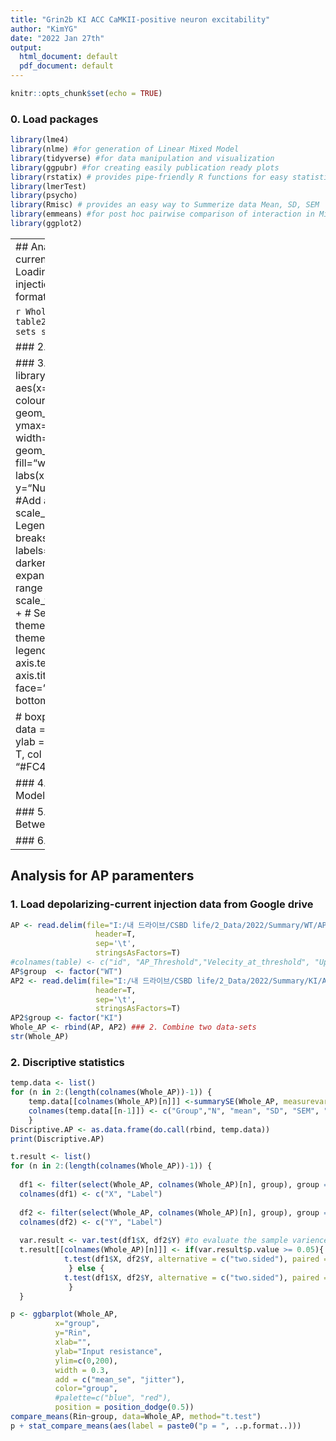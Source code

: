 ```yaml
---
title: "Grin2b KI ACC CaMKII-positive neuron excitability"
author: "KimYG"
date: "2022 Jan 27th"
output:
  html_document: default
  pdf_document: default
---
```


```r
knitr::opts_chunk$set(echo = TRUE)
```

### 0. Load packages
```r
library(lme4)
library(nlme) #for generation of Linear Mixed Model
library(tidyverse) #for data manipulation and visualization
library(ggpubr) #for creating easily publication ready plots
library(rstatix) # provides pipe-friendly R functions for easy statistical analyses
library(lmerTest)
library(psycho)
library(Rmisc) # provides an easy way to Summerize data Mean, SD, SEM
library(emmeans) #for post hoc pairwise comparison of interaction in Mixed Effects Model)
library(ggplot2)
```
-------
## Analysis for depolarizing-current injection data 
### 1. Loading depolarizing-current injection data from Google drive and formatting the data
```r
table <- read.delim(file="I:/내 드라이브/CSBD life/2_Data/2022/Summary/WT/Depol.txt",
                   header=T,
                   sep='\t',
                   stringsAsFactors=T)
colnames(table) <- c("id", "Baseline","NOS", "MFR", "TD", "PBAHP", "AP_Onset", "Level")
table$Injected_current <- factor(table$Level,levels(table$Level), label= c(1:12)*50)
table$group  <- factor("WT")
head(table)
```
```r
table2 <- read.delim(file="I:/내 드라이브/CSBD life/2_Data/2022/Summary/KI/Depol.txt", 
                    header=T,
                    sep='\t',
                    stringsAsFactors=T)
colnames(table2) <- c("id", "Baseline","NOS", "MFR", "TD", "PBAHP", "AP_Onset", "Level" )
table2$Injected_current <- factor(table2$Level,levels(table2$Level), label= c(1:12)*50)
table2$group <- factor("KI")
head(table2)
```

```r
Whole_data <- rbind(table, table2) ### 2. Combine two data-sets
str(Whole_data)
```

### 2. Discriptive statistics
```r
Summary.df <- summarySE(Whole_data, measurevar = "NOS", groupvars = c("Injected_current", "group"), na.rm = T) #Summerize data Mean, SD, SEM 
print(Summary.df)
```

### 3. Prepare figure
```r
library(ggplot2)
ggplot(Summary.df, aes(x=Injected_current, y=NOS, colour=group, group=group)) + 
    geom_errorbar(aes(ymin=NOS-se, ymax=NOS+se), colour="black", width=.2) +
    geom_line() +
    geom_point(size=5, shape=21, fill="white") + # 21 is filled circle
    labs(x="Injected Current (pA)", y="Number of Spike", title="") + #Add axis titles
    scale_colour_hue(name= "",    # Legend label, use darker colors
                     breaks=c("WT", "KI"),
                     labels=c("WT", "KI"),
                     l=40) +                    # Use darker colors, lightness=40
    expand_limits(y=2) +                        # Expand y range
    scale_y_continuous(breaks=0:20*5) +         # Set tick every 2
    theme_classic(base_size = 11) +
    theme(legend.justification=c(1,0),
          legend.position="top",
          axis.text=element_text(size=10),
          axis.title=element_text(size=18, face="bold"))               # Position legend in bottom right

# boxplot(MFR ~ Protocol*Group, data = Data.df,
#        xlab = "Group", ylab = "Input Resistance",
#        frame = T, col = c("#00AFBB", "#E7B800", "#FC4E07"))
```


### 4. Generate LInear Mixed Model
```r
LMM.model <- lme(NOS ~ Injected_current*group, 
                 random = ~1|id, 
                 data=Whole_data, 
                 na.action = "na.omit")
```

### 5. Tests of Within- and Between-Subjects Effects 
```r
a <- aov(NOS~Injected_current+group+group*Injected_current+Error(id), data=Whole_data)
summary(a)
```
```r
anova(LMM.model)
```

### 6. Pairwise Comaprison 
```r
emm <- emmeans(LMM.model, ~ group|Injected_current)
post.hoc <- pairs(emm, adjust="tukey") #'tukey' is default, 'sidak', 'holm'
post.hoc
```
-----
## Analysis for AP paramenters
### 1.  Load depolarizing-current injection data from Google drive
```r
AP <- read.delim(file="I:/내 드라이브/CSBD life/2_Data/2022/Summary/WT/AP analysis.txt",
                   header=T,
                   sep='\t',
                   stringsAsFactors=T)
#colnames(table) <- c("id", "AP_Threshold","Velecity_at_threshold", "UpstrokeV", "DownstrokeV", "AP_Amplitude", "AHP_Amplitude", "FWHM", "Rin", "Rheobase_current", "Maximal_firing_step", "FI_slope", "Last_First_ISI")
AP$group  <- factor("WT")
AP2 <- read.delim(file="I:/내 드라이브/CSBD life/2_Data/2022/Summary/KI/AP analysis.txt",
                   header=T,
                   sep='\t',
                   stringsAsFactors=T)
AP2$group <- factor("KI")
Whole_AP <- rbind(AP, AP2) ### 2. Combine two data-sets
str(Whole_AP)
```

### 2. Discriptive statistics
```r
temp.data <- list()
for (n in 2:(length(colnames(Whole_AP))-1)) {
    temp.data[[colnames(Whole_AP)[n]]] <-summarySE(Whole_AP, measurevar = colnames(Whole_AP)[n], groupvars = "group", na.rm = T)
    colnames(temp.data[[n-1]]) <- c("Group","N", "mean", "SD", "SEM", "CI")
    }
Discriptive.AP <- as.data.frame(do.call(rbind, temp.data))
print(Discriptive.AP)
```

```r
t.result <- list()
for (n in 2:(length(colnames(Whole_AP))-1)) { 
  
  df1 <- filter(select(Whole_AP, colnames(Whole_AP)[n], group), group == "WT")
  colnames(df1) <- c("X", "Label")
  
  df2 <- filter(select(Whole_AP, colnames(Whole_AP)[n], group), group == "KI")
  colnames(df2) <- c("Y", "Label")
  
  var.result <- var.test(df1$X, df2$Y) #to evaluate the sample variences of the two groups. If p-value is greater than 0.05, then two variances are homogeneous.
  t.result[[colnames(Whole_AP)[n]]] <- if(var.result$p.value >= 0.05){
            t.test(df1$X, df2$Y, alternative = c("two.sided"), paired = F, var.equal = T)
             } else {
            t.test(df1$X, df2$Y, alternative = c("two.sided"), paired = F, var.equal = F)    
             }
  }

```

```r
p <- ggbarplot(Whole_AP, 
          x="group", 
          y="Rin",
          xlab="",
          ylab="Input resistance",
          ylim=c(0,200),
          width = 0.3,
          add = c("mean_se", "jitter"), 
          color="group",
          #palette=c("blue", "red"),
          position = position_dodge(0.5))
compare_means(Rin~group, data=Whole_AP, method="t.test")
p + stat_compare_means(aes(label = paste0("p = ", ..p.format..)))
```



      
      
